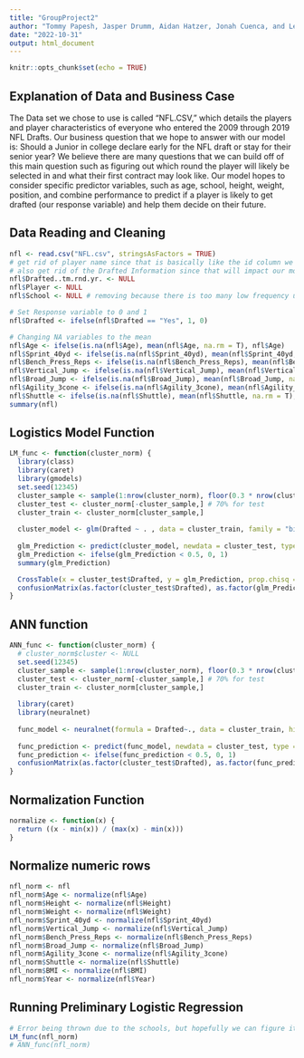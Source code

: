 ```yaml
---
title: "GroupProject2"
author: "Tommy Papesh, Jasper Drumm, Aidan Hatzer, Jonah Cuenca, and Leif Gullstad"
date: "2022-10-31"
output: html_document
---
```


```r
knitr::opts_chunk$set(echo = TRUE)
```

## Explanation of Data and Business Case
The Data set we chose to use is called “NFL.CSV,” which details the players and player
characteristics of everyone who entered the 2009 through 2019 NFL Drafts. Our business
question that we hope to answer with our model is: Should a Junior in college declare early for
the NFL draft or stay for their senior year? We believe there are many questions that we can
build off of this main question such as figuring out which round the player will likely be selected
in and what their first contract may look like. Our model hopes to consider specific predictor
variables, such as age, school, height, weight, position, and combine performance to predict if a
player is likely to get drafted (our response variable) and help them decide on their future.



## Data Reading and Cleaning
```r
nfl <- read.csv("NFL.csv", stringsAsFactors = TRUE)
# get rid of player name since that is basically like the id column we usually get rid of
# also get rid of the Drafted Information since that will impact our model and is a post-condition of the response variable
nfl$Drafted..tm.rnd.yr. <- NULL
nfl$Player <- NULL
nfl$School <- NULL # removing because there is too many low frequency unique values to run logistic regression

# Set Response variable to 0 and 1
nfl$Drafted <- ifelse(nfl$Drafted == "Yes", 1, 0)

# Changing NA variables to the mean
nfl$Age <- ifelse(is.na(nfl$Age), mean(nfl$Age, na.rm = T), nfl$Age)
nfl$Sprint_40yd <- ifelse(is.na(nfl$Sprint_40yd), mean(nfl$Sprint_40yd, na.rm = T), nfl$Sprint_40yd)
nfl$Bench_Press_Reps <- ifelse(is.na(nfl$Bench_Press_Reps), mean(nfl$Bench_Press_Reps, na.rm = T), nfl$Bench_Press_Reps)
nfl$Vertical_Jump <- ifelse(is.na(nfl$Vertical_Jump), mean(nfl$Vertical_Jump, na.rm = T), nfl$Vertical_Jump)
nfl$Broad_Jump <- ifelse(is.na(nfl$Broad_Jump), mean(nfl$Broad_Jump, na.rm = T), nfl$Broad_Jump)
nfl$Agility_3cone <- ifelse(is.na(nfl$Agility_3cone), mean(nfl$Agility_3cone, na.rm = T), nfl$Agility_3cone)
nfl$Shuttle <- ifelse(is.na(nfl$Shuttle), mean(nfl$Shuttle, na.rm = T), nfl$Shuttle)
summary(nfl)
```


## Logistics Model Function
```r
LM_func <- function(cluster_norm) {
  library(class)
  library(caret)
  library(gmodels)
  set.seed(12345)
  cluster_sample <- sample(1:nrow(cluster_norm), floor(0.3 * nrow(cluster_norm))) # 30% size of cluster_norm to use for sample
  cluster_test <- cluster_norm[-cluster_sample,] # 70% for test
  cluster_train <- cluster_norm[cluster_sample,]
  
  cluster_model <- glm(Drafted ~ . , data = cluster_train, family = "binomial")
  
  glm_Prediction <- predict(cluster_model, newdata = cluster_test, type = "response")
  glm_Prediction <- ifelse(glm_Prediction < 0.5, 0, 1)
  summary(glm_Prediction)

  CrossTable(x = cluster_test$Drafted, y = glm_Prediction, prop.chisq = F)
  confusionMatrix(as.factor(cluster_test$Drafted), as.factor(glm_Prediction))
}
```

## ANN function
```r

ANN_func <- function(cluster_norm) {
  # cluster_norm$cluster <- NULL
  set.seed(12345)
  cluster_sample <- sample(1:nrow(cluster_norm), floor(0.3 * nrow(cluster_norm))) # 30% size of cluster_norm to use for sample
  cluster_test <- cluster_norm[-cluster_sample,] # 70% for test
  cluster_train <- cluster_norm[cluster_sample,]
  
  library(caret)
  library(neuralnet)
  
  func_model <- neuralnet(formula = Drafted~., data = cluster_train, hidden = 2)
  
  func_prediction <- predict(func_model, newdata = cluster_test, type = "response")
  func_prediction <- ifelse(func_prediction < 0.5, 0, 1)
  confusionMatrix(as.factor(cluster_test$Drafted), as.factor(func_prediction))
}
```

## Normalization Function
```r
normalize <- function(x) {
  return ((x - min(x)) / (max(x) - min(x)))
}
```


## Normalize numeric rows
```r
nfl_norm <- nfl
nfl_norm$Age <- normalize(nfl$Age)
nfl_norm$Height <- normalize(nfl$Height)
nfl_norm$Weight <- normalize(nfl$Weight)
nfl_norm$Sprint_40yd <- normalize(nfl$Sprint_40yd)
nfl_norm$Vertical_Jump <- normalize(nfl$Vertical_Jump)
nfl_norm$Bench_Press_Reps <- normalize(nfl$Bench_Press_Reps)
nfl_norm$Broad_Jump <- normalize(nfl$Broad_Jump)
nfl_norm$Agility_3cone <- normalize(nfl$Agility_3cone)
nfl_norm$Shuttle <- normalize(nfl$Shuttle)
nfl_norm$BMI <- normalize(nfl$BMI)
nfl_norm$Year <- normalize(nfl$Year)
```

## Running Preliminary Logistic Regression
```r
# Error being thrown due to the schools, but hopefully we can figure it out together and ask for help if not.
LM_func(nfl_norm)
# ANN_func(nfl_norm)
```

